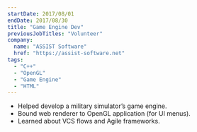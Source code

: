 ```yaml
---
startDate: 2017/08/01
endDate: 2017/08/30
title: "Game Engine Dev"
previousJobTitles: "Volunteer"
company:
  name: "ASSIST Software"
  href: "https://assist-software.net"
tags:
  - "C++"
  - "OpenGL"
  - "Game Engine"
  - "HTML"
---
```


- Helped develop a military simulator’s game engine.
- Bound web renderer to OpenGL application (for UI menus).
- Learned about VCS flows and Agile frameworks.

